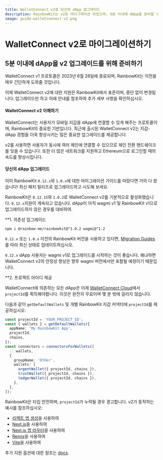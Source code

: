 ```yaml
---
title: WalletConnect v2로 당신의 dApp 업그레이드
description: RainbowKit는 v2로 마이그레이션 되었으며, 5분 이내에 dApp을 준비할 수 있습니다
image: guide-walletconnect-v2.png
---
```


# WalletConnect v2로 마이그레이션하기

## 5분 이내에 dApp을 v2 업그레이드를 위해 준비하기

WalletConnect v1 프로토콜은 2023년 6월 28일에 종료되며, RainbowKit는 이전을 매우 간단하게 도와줄 것입니다.

이제 WalletConnect v2에 대한 지원은 RainbowKit에서 표준이며, 중단 없이 변경됩니다. 업그레이드만 하고 아래 안내를 참조하여 추가 세부 사항을 확인하십시오.

#### WalletConnect v2 이해하기

WalletConnect는 사용자가 모바일 지갑을 dApp에 연결할 수 있게 해주는 프로토콜이며, RainbowKit의 중요한 기반입니다. 최근에 출시된 WalletConnect v2는 지갑-dApp 경험을 더욱 향상시키는 많은 중요한 업그레이드를 제공합니다.

v2를 사용하면 사용자가 동시에 여러 체인에 연결할 수 있으므로 체인 전환 핸드쉐이크를 잊을 수 있습니다. 또한 더 많은 네트워크를 지원하고 Ethereum으로 로그인할 때의 속도를 향상시킵니다.

#### 당신의 dApp 업그레이드

이미 RainbowKit `0.12.x`와 `1.0.x`에 대한 마이그레이션 가이드를 따랐다면 거의 다 왔습니다! 최신 패치 릴리즈로 업그레이드하고 시도해 보세요.

RainbowKit은 `0.12.15`와 `1.0.2`로 WalletConnect v2를 기본적으로 활성화했습니다. `0.12.x`지원이 계속되고 있습니다. dApp이 아직 wagmi v1 및 RainbowKit v1으로 업그레이드하지 않은 경우를 대비하여.

\*\*1. 의존성 업그레이드

```bash
npm i @rainbow-me/rainbowkit@^1.0.2 wagmi@^1.2
```

`0.12.x` 또는 `1.0.x` 이전의 RainbowKit 버전을 사용하고 있다면, [Migration Guides](/docs/migration-guide)를 따라 최신 상태로 업데이트하십시오.

`0.12.x` dApp 사용자는 wagmi v1로 업그레이드를 시작하는 것이 좋습니다. 왜냐하면 WalletConnect v2의 안정성 향상은 향후 wagmi 버전에서만 포함될 예정이기 때문입니다.

\*\*2. 프로젝트 아이디 제공

WalletConnect에 의존하는 모든 dApp은 이제 [WalletConnect Cloud](https://cloud.walletconnect.com/)에서 `projectId`를 획득해야합니다. 이것은 완전히 무료이며 몇 분 밖에 걸리지 않습니다.

다음과 같이 `getDefaultWallets` 및 개별 RainbowKit 지갑 커넥터에 `projectId`를 제공하십시오:

```ts
const projectId = 'YOUR_PROJECT_ID';
const { wallets } = getDefaultWallets({
  appName: 'My RainbowKit App',
  projectId,
  chains,
});
const connectors = connectorsForWallets([
  ...wallets,
  {
    groupName: 'Other',
    wallets: [
      argentWallet({ projectId, chains }),
      trustWallet({ projectId, chains }),
      ledgerWallet({ projectId, chains }),
    ],
  },
]);
```

RainbowKit은 타입 안전하며, `projectId`가 누락될 경우 경고합니다. v2가 동작하는 예시를 참조하십시오:

- [리액트 앱 생성](https://codesandbox.io/p/sandbox/github/rainbow-me/rainbowkit/tree/main/examples/with-create-react-app)을 사용하여
- [Next.js](https://codesandbox.io/p/sandbox/github/rainbow-me/rainbowkit/tree/main/examples/with-next)을 사용하여
- [Next.js 앱 라우터](https://codesandbox.io/p/sandbox/github/rainbow-me/rainbowkit/tree/main/examples/with-next-app)을 사용하여
- [Remix](https://codesandbox.io/p/sandbox/github/rainbow-me/rainbowkit/tree/main/examples/with-remix)을 사용하여
- [Vite](https://codesandbox.io/p/sandbox/github/rainbow-me/rainbowkit/tree/main/examples/with-vite)을 사용하여

추가 지원 옵션에 대한 참조는 [docs](https://www.rainbowkit.com/docs/custom-wallet-list#walletconnect).
